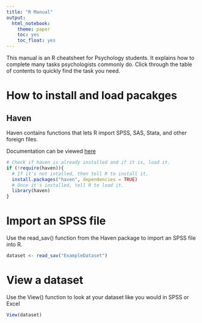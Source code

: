 ```yaml
---
title: "R Manual"
output: 
  html_notebook:
    theme: paper
    toc: yes
    toc_float: yes
---
```

This manual is an R cheatsheet for Psychology students. 
It explains how to complete many tasks psychologists commonly do.
Click through the table of contents to quickly find the task you need.

# How to install and load pacakges {.tabset}

## Haven
Haven contains functions that lets R import SPSS, SAS, Stata, and other foreign files.

Documentation can be viewed [here](https://haven.tidyverse.org)
```r
# Check if haven is already installed and if it is, load it.
if (!require(haven)){
  # If it's not intalled, then tell R to install it.
  install.packages("haven", dependencies = TRUE)
  # Once it's installed, tell R to load it.
  library(haven)
}
```

# Import an SPSS file
Use the read_sav() function from the Haven package to import an SPSS file into R.
```r
dataset <- read_sav("ExampleDataset")
```

# View a dataset
Use the View() function to look at your dataset like you would in SPSS or Excel
```r
View(dataset)
```

